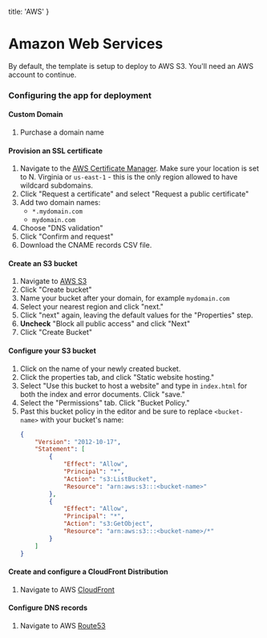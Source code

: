  title: 'AWS'
}

# Amazon Web Services

By default, the template is setup to deploy to AWS S3. You'll need an AWS account to continue.

### Configuring the app for deployment

#### Custom Domain

1. Purchase a domain name

#### Provision an SSL certificate

1. Navigate to the [AWS Certificate Manager](https://console.aws.amazon.com/acm/home?region=us-east-1). Make sure your location is set to N. Virginia or `us-east-1` - this is the only region allowed to have wildcard subdomains.
1. Click "Request a certificate" and select "Request a public certificate"
1. Add two domain names:
    - `*.mydomain.com`
    - `mydomain.com`
1. Choose "DNS validation"
1. Click "Confirm and request"
1. Download the CNAME records CSV file.

#### Create an S3 bucket

1. Navigate to [AWS S3](https://s3.console.aws.amazon.com/s3)
1. Click "Create bucket"
1. Name your bucket after your domain, for example `mydomain.com`
1. Select your nearest region and click "next."
1. Click "next" again, leaving the default values for the "Properties" step.
1. **Uncheck** "Block all public access" and click "Next"
1. Click "Create Bucket"

#### Configure your S3 bucket

1. Click on the name of your newly created bucket.
1. Click the properties tab, and click "Static website hosting."
1. Select "Use this bucket to host a website" and type in `index.html` for both the index and error documents. Click "save."
1. Select the "Permissions" tab. Click "Bucket Policy."
1. Past this bucket policy in the editor and be sure to replace `<bucket-name>` with your bucket's name:
    ```json
    {
        "Version": "2012-10-17",
        "Statement": [
            {
                "Effect": "Allow",
                "Principal": "*",
                "Action": "s3:ListBucket",
                "Resource": "arn:aws:s3:::<bucket-name>"
            },
            {
                "Effect": "Allow",
                "Principal": "*",
                "Action": "s3:GetObject",
                "Resource": "arn:aws:s3:::<bucket-name>/*"
            }
        ]
    }
    ```

#### Create and configure a CloudFront Distribution

1. Navigate to AWS [CloudFront]()

#### Configure DNS records

1. Navigate to AWS [Route53]()
